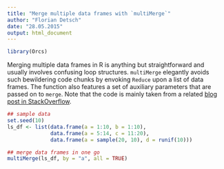 ```yaml
---
title: "Merge multiple data frames with `multiMerge`"
author: "Florian Detsch"
date: "28.05.2015"
output: html_document
---
```


```r
library(Orcs)
```

Merging multiple data frames in R is anything but straightforward and usually involves confusing loop structures. `multiMerge` elegantly avoids such bewildering code chunks by envoking `Reduce` upon a list of data frames. The function also features a set of auxiliary parameters that are passed on to `merge`. Note that the code is mainly taken from a related [blog post in StackOverflow](https://stackoverflow.com/questions/8091303/merge-multiple-data-frames-in-a-list-simultaneously). 

```r
## sample data
set.seed(10)
ls_df <- list(data.frame(a = 1:10, b = 1:10),
              data.frame(a = 5:14, c = 11:20),
              data.frame(a = sample(20, 10), d = runif(10)))

## merge data frames in one go
multiMerge(ls_df, by = "a", all = TRUE)
```
